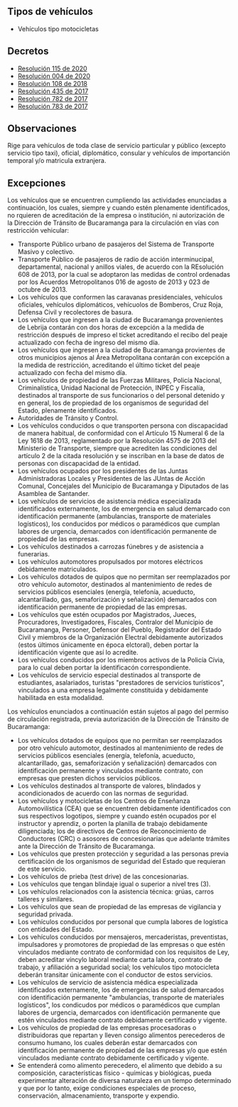 ## Tipos de vehículos

- Vehículos tipo motocicletas

## Decretos

- [Resolución 115 de 2020](https://www.transitobucaramanga.gov.co/resolucion/archivos/115-05-2020.pdf)
- [Resolución 004 de 2020](https://transitobucaramanga.gov.co/resolucion/archivos/004-01-2020.PDF)
- [Resolución 108 de 2018](http://transitobucaramanga.gov.co/resolucion/archivos/108-03-2018.pdf)
- [Resolución 435 de 2017](http://transitobucaramanga.gov.co/resolucion/archivos/435-08-2017.pdf)
- [Resolución 782 de 2017](http://transitobucaramanga.gov.co/resolucion/archivos/782-12-2017.pdf)
- [Resolución 783 de 2017](http://transitobucaramanga.gov.co/resolucion/archivos/783-12-2017.pdf)

## Observaciones

Rige para vehículos de toda clase de servicio particular y público (excepto servicio tipo taxi), oficial, diplomático, consular y vehículos de importanción temporal y/o matricula extranjera.

## Excepciones

Los vehículos que se encuentren cumpliendo las actividades enunciadas a continuación, los cuales, siempre y cuando estén plenamente identificados, no rquieren de acreditación de la empresa o institución, ni autorización de la Dirección de Tránsito de Bucaramanga para la circulación en vías con restricción vehicular:

- Transporte Público urbano de pasajeros del Sistema de Transporte Masivo y colectivo.
- Transporte Público de pasajeros de radio de acción interminucipal, departamental, nacional y anillos viales, de acuerdo con la REsolución 608 de 2013, por la cual se adoptaron las medidas de control ordenadas por los Acuerdos Metropolitanos 016 de agosto de 2013 y 023 de octubre de 2013.
- Los vehículos que conformen las caravanas presidenciales, vehículos oficiales, vehículos diplomáticos, vehícuolos de Bomberos, Cruz Roja, Defensa Civil y recolectores de basura.
- Los vehículos que ingresen a la ciudad de Bucaramanga provenientes de Lebrija contarán con dos horas de excepción a la medida de restricción después de impreso el ticket acreditando el recibo del peaje actualizado con fecha de ingreso del mismo día.
- Los vehículos que ingresen a la ciudad de Bucaramanga provientes de otros municipios ajenos al Área Metropolitana contarán con excepción a la medida de restricción, acreditando el último ticket del peaje actualizado con fecha del mismo día.
- Los vehículos de propiedad de las Fuerzas Militares, Policía Nacional, Criminalística, Unidad Nacional de Protección, INPEC y Fiscalía, destinados al transporte de sus funcionarios o del personal detenido y en general, los de propiedad de los organismos de seguridad del Estado, plenamente identificados.
- Autoridades de Tránsito y Control.
- Los vehículos conducidos o que transporten persona con discapacidad de manera habitual, de conformidad con el Artículo 15 Numeral 6 de la Ley 1618 de 2013, reglamentado por la Resolución 4575 de 2013 del Ministerio de Transporte, siempre que acrediten las condiciones del artículo 2 de la citada resolución y se inscriban en la base de datos de personas con discapacidad de la entidad.
- Los vehículos ocupados por los presidentes de las Juntas Administradoras Locales y Presidentes de las JUntas de Acción Comunal, Concejales del Municipio de Bucaramanga y Diputados de las Asamblea de Santander.
- Los vehículos de servicios de asistencia médica especializada identificados externamente, los de emergencia en salud demarcado con identificación permanente (ambulancias, transporte de materiales logísticos), los conducidos por médicos o paramédicos que cumplan labores de urgencia, demarcados con identificación permanente de propiedad de las empresas.
- Los vehículos destinados a carrozas fúnebres y de asistencia a funerarias.
- Los vehículos automotores propulsados por motores eléctricos debidamente matriculados.
- Los vehículos dotados de quipos que no permitan ser reemplazados por otro vehículo automotor, destinados al mantenimiento de redes de servicios públicos esenciales (energía, telefonía, acueducto, alcantarillado, gas, semaforización y señalización) demarcados con identificación permanente de propiedad de las empresas.
- Los vehículos que estén ocupados por Magistrados, Jueces, Procuradores, Investigadores, Fiscales, Contralor del Municipio de Bucaramanga, Personer, Defensor del Pueblo, Registrador del Estado Civil y miembros de la Organización Electral debidamente autorizados (estos últimos únicamente en época elctoral), deben portar la identificación vigente que así lo acredite.
- Los vehículos conducidos por los miembros activos de la Policía Cívia, para lo cual deben portar la identificacón correspondiente.
- Los vehículos de servicio especial destinados al transporte de estudiantes, asalariados, turistas "prestadores de servicios turísticos", vinculados a una empresa legalmente constituida y debidamente habilitada en esta modalidad.

Los vehículos enunciados a continuación están sujetos al pago del permiso de circulación registrada, previa autorización de la Dirección de Tránsito de Bucaramanga:

- Los vehículos dotados de equipos que no permitan ser reemplazados por otro vehículo automotor, destinados al mantenimiento de redes de servicios públicos esenciales (energía, telefonía, acueducto, alcantarillado, gas, semaforización y señalización) demarcados con identificación permanente y vinculados mediante contrato, con empresas que presten dichos servicios públicos.
- Los vehículos destinados al transporte de valores, blindados y acondicionados de acuerdo con las normas de seguridad.
- Los vehículos y motocicletas de los Centros de Enseñanza Automovilística (CEA) que se encuentren debidamente identificados con sus respectivos logotipos, siempre y cuando estén ocupados por el instructor y aprendiz, o porten la planilla de trabajo debidamente diligenciada; los de directivos de Centros de Reconocimiento de Conductores (CRC) o asosores de concesionarias que adelante trámites ante la Dirección de Tránsito de Bucaramanga.
- Los vehículos que presten protección y seguridad a las personas previa certificación de los organismos de seguridad del Estado que requieran de este servicio.
- Los vehículos de prieba (test drive) de las concesionarias.
- Los vehículos que tengan blindaje igual o superior a nivel tres (3).
- Los vehículos relacionados con la asistencia técnica: grúas, carros talleres y similares.
- Los vehículos que sean de propiedad de las empresas de vigilancia y seguridad privada.
- Los vehículos conducidos por personal que cumpla labores de logística con entidades del Estado.
- Los vehículos conducidos por mensajeros, mercaderistas, preventistas, impulsadores y promotores de propiedad de las empresas o que estén vinculados mediante contrato de conformidad con los requisitos de Ley, deben acreditar víncylo laboral mediante carta labora, contrato de trabajo, y afiliación a seguridad social; los vehículos tipo motocicleta deberán transitar únicamente con el conductor de estos servicios.
- Los vehículos de servicio de asistencia médica especializada identificados externamente, los de emergencias de salud demarcados con identificación permanente "ambulancias, transporte de materiales logísticos", los condicudos por médicos o paramédicos que cumplan labores de urgencia, demarcados con identificación permanente que estén vinculados mediante contrato debidamente certificado y vigente.
- Los vehículos de propiedad de las empresas procesadoras o distribuidoras que repartan y lleven consigo alimentos perecederos de consumo humano, los cuales deberán estar demarcados con identificación permanente de propiedad de las empresas y/o que estén vinculados mediante contrato debidamente certificado y vigente.
- Se entenderá como alimento perecedero, el alimento que debido a su composición, características físico - químicas y biológicas, pueda experimentar alteración de diversa naturaleza en un tiempo determinado y que por lo tanto, exige condiciones especiales de proceso, conservación, almacenamiento, transporte y expendio.
